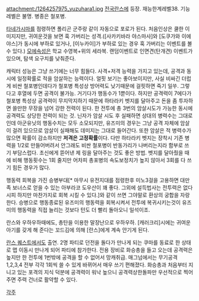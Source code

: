 attachment:/1264257975_yuzuhara1.jpg
[[전국란스]]에 등장. 재능한계레벨38. 기능레벨은 불명. 병종은 철포병.

[[타네가시마]]를 점령하면 폴리곤 군주랑 같이 자동으로 포로가 된다.
처음인상은 쿨한 이미지지만, 귀여운것을 보면 훅 가버리는 성격.([사카키바라 야스마사]와 [도쿠가와 이에야스]가 동시에 부하로 있거나, [이누카이]가 부하로 있는 경우 훅 가버리는 이벤트를 볼 수 있다.)
[[모에속성]]은 학교 수영복+위의 세라복.
랜덤이벤트로 인면견(탄개견) 이벤트가 있으며, 탐색 요구치를 낮춰준다.

캐릭터 성능은 그냥 쓰기에는 너무 힘들다. 사격+저격 능력을 가지고 있는데, 공격과 동시에 일정확률로 적을 암살하는 능력이다. 얼핏 보기는 좋아보이지만, 사실 비싸긴 더럽게 비싼 철포병인데다가 철포병 특성상 방어력도 낮기때문에 걸핏하면 죽기 일쑤. 그렇다고 후열에 두면 공격이 불가능. 거기다가 행동수가 1뿐이다. 
하지만 공격력이 7에다가 철포병 특성상 공격력이 무지막지하기 때문에 하타라키 벳지를 달아주고 돈을 좀 투자하면 쓸만한 무장을 넘어 강한 전력이 된다. 한 전투에 총 3번의 암살시도가 가능한 동시에 공격력도 상당한 전력이 되는 것. 닌자가 암살 시도 후 실패하면 상대의 병력수는 그대로인데 아군유닛의 행동수치는 모두 소모되지만, 유즈미의 경우는 그냥 공격 자체에 암살이 걸려 있으므로 암살이 실패해도 데미지는 그대로 들어간다. 또한 암살은 적 병력수가 많으면 확률이 감소하지만 '''저격은 고정확률'''이다.
다만 하타라키 벳지는 장착시 기존 병력을 1/2로 만들어버려서 안그래도 비싼 철포병이 반동가리가 나버리는지라 함부로 쓰기 부담스럽다. 초신에게 뜯어낸 제 링을 달아주는 것도 좋은 방법. 벳지를 달아줬을 때에 비해 행동횟수는 1회 줄지만 어차피 총포병의 속도보정치가 높지 않아서 3회를 다 쓰기 힘든 경우가 많다.

행동력 회복을 가진 승병부대[* 마무시 유전지대를 점령한후 미노3걸을 고용하면 대만족 보너스로 얻을 수 있는 아부라코 도우산이 꽤 좋다. 그외에 설득법사는 전투력은 없다시피 하지만 마찬가지로 회복 시킬 수 있다.]와 같이 쓰면 그야말로 환상의 궁합을 자랑한다. 승병으로 행동종료된 유즈미의 행동력을 회복시켜서 전투에 복귀시키는것이 유즈미의 행동력을 직접 늘리는 것보다 턴도 더 빨리 돌아오니 일석이조.

란스와 우하우하때에도, 총탄을 이용한 말장난으로 우하우하. [캐러크리]시에는 귀여운 아기를 갖게 해 준다는 꼬드김에 의해 [란스]에게 계속 안기게 된다.

[[란스 퀘스트]]에서도 출연. 2명 파티로 던전을 돌다가 만나게 되는 쿠마를 동료로 한 상태로 맵 이동시 만나게 되어 파티에 참가한다. 전용 장비로 화승총을 들고 오는데 공격력은 높지만 한 전투에 1번밖에 공격을 할 수 없어서 망캐취급. 매그넘에서는 무기공격1,2,3,4 전부 각각 1회씩 쓸 수 있게 바뀌어서 매우 쓰기 편해졌다. 화승총과 처음부터 지니고 있는 포격의 지식 덕분에 공격력이 워낙 높으니 공격력상한돌파만 우선적으로 찍어주면 주력 건너로 활약할 수 있다. 

[[각주]]
